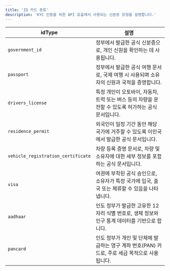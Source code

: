 ```yaml
---
title: 'ID 카드 종류'
description: 'KYC 인증을 위한 API 호출에서 사용되는 신분증 유형을 설명합니다.'
---
```


| idType                        | 설명                                                                                         |
|-------------------------------|---------------------------------------------------------------------------------------------|
| `government_id`               | 정부에서 발급한 공식 신분증으로, 개인 신원을 확인하는 데 사용됩니다.                         |
| `passport`                    | 정부에서 발급한 공식 여행 문서로, 국제 여행 시 사용되며 소유자의 신원과 국적을 증명합니다.    |
| `drivers_license`             | 특정 개인이 오토바이, 자동차, 트럭 또는 버스 등의 차량을 운전할 수 있도록 허가하는 공식 문서입니다. |
| `residence_permit`            | 외국인이 일정 기간 동안 해당 국가에 거주할 수 있도록 이민국에서 발급한 공식 문서입니다.        |
| `vehicle_registration_certificate` | 차량 등록 증명 문서로, 차량 및 소유자에 대한 세부 정보를 포함하는 공식 문서입니다.        |
| `visa`                        | 여권에 부착된 공식 승인으로, 소유자가 특정 국가에 입국, 출국 또는 체류할 수 있음을 나타냅니다. |
| `aadhaar`                     | 인도 정부가 발급한 고유한 12자리 식별 번호로, 생체 정보와 인구 통계 데이터를 기반으로 합니다. |
| `pancard`                     | 인도 정부가 개인 및 단체에 발급하는 영구 계좌 번호(PAN) 카드로, 주로 세금 목적으로 사용됩니다. |
